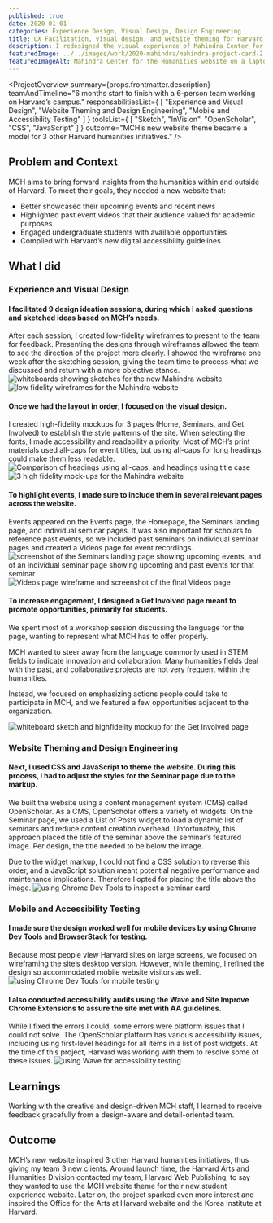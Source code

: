 ```yaml
---
published: true
date: 2020-01-01
categories: Experience Design, Visual Design, Design Engineering
title: UX Facilitation, visual design, and website theming for Harvard’s Mahindra Center for Humanities 
description: I redesigned the visual experience of Mahindra Center for the Humanities (MCH) website within the OpenScholar CMS and used CSS and JavaScript to apply new styles to the site.
featuredImage: ../../images/work/2020-mahindra/mahindra-project-card-2.png
featuredImageAlt: Mahindra Center for the Humanities website on a laptop and on a phone
---
```

<ProjectOverview 
    summary={props.frontmatter.description}
    teamAndTimeline="6 months start to finish with a 6-person team working on Harvard’s campus."
    responsabilitiesList={
        [
            "Experience and Visual Design",
            "Website Theming and Design Engineering",
            "Mobile and Accessibility Testing"
        ]
    }
    toolsList={
        [
            "Sketch",
            "InVision",
            "OpenScholar",
            "CSS",
            "JavaScript"
        ]
    }
    outcome="MCH’s new website theme became a model for 3 other Harvard humanities initiatives."
/>

## Problem and Context
MCH aims to bring forward insights from the humanities within and outside of Harvard. To meet their goals, they needed a new website that:
- Better showcased their upcoming events and recent news
- Highlighted past event videos that their audience valued for academic purposes
- Engaged undergraduate students with available opportunities
- Complied with Harvard’s new digital accessibility guidelines

## What I did
<h3 id="experience-and-visual-design">Experience and Visual Design</h3>

#### I facilitated 9 design ideation sessions, during which I asked questions and sketched ideas based on MCH’s needs. 
After each session, I created low-fidelity wireframes to present to the team for feedback. Presenting the designs through wireframes allowed the team to see the direction of the project more clearly. I showed the wireframe one week after the sketching session, giving the team time to process what we discussed and return with a more objective stance.
![whiteboards showing sketches for the new Mahindra website](../../images/work/2020-mahindra/sketching.png)
![low fidelity wireframes for the Mahindra website](../../images/work/2020-mahindra/wireframing.png)

#### Once we had the layout in order, I focused on the visual design. 
I created high-fidelity mockups for 3 pages (Home, Seminars, and Get Involved) to establish the style patterns of the site.
When selecting the fonts, I made accessibility and readability a priority. 
Most of MCH’s print materials used all-caps for event titles, but using all-caps for long headings could make them less readable.
![Comparison of headings  using all-caps, and headings using title case](../../images/work/2020-mahindra/fonts.png)
![3 high fidelity mock-ups for the Mahindra website](../../images/work/2020-mahindra/visual-design-3.png)

#### To highlight events, I made sure to include them in several relevant pages across the website.
Events appeared on the Events page, the Homepage, the Seminars landing page, and individual seminar pages. It was also important for scholars to reference past events, so we included past seminars on individual seminar pages and created a Videos page for event recordings.
![screenshot of the Seminars landing page showing upcoming events, and of an individual seminar page showing upcoming and past events for that seminar](../../images/work/2020-mahindra/seminar-events.png)
![Videos page wireframe and screenshot of the final Videos page](../../images/work/2020-mahindra/videos.png)

#### To increase engagement, I designed a Get Involved page meant to promote opportunities, primarily for students. 
We spent most of a workshop session discussing the language for the page, wanting to represent what MCH has to offer properly. 

MCH wanted to steer away from the language commonly used in STEM fields to indicate innovation and collaboration. Many humanities fields deal with the past, and collaborative projects are not very frequent within the humanities. 

Instead, we focused on emphasizing actions people could take to participate in MCH, and we featured a few opportunities adjacent to the organization.

![whiteboard sketch and highfidelity mockup for the Get Involved page](../../images/work/2020-mahindra/get-involved.png)


<h3 id="website-theming-and-design-engineering">Website Theming and Design Engineering</h3>

#### Next, I used CSS and JavaScript to theme the website. During this process, I had to adjust the styles for the Seminar page due to the markup.
We built the website using a content management system (CMS) called OpenScholar. As a CMS, OpenScholar offers a variety of widgets. On the Seminar page, we used a List of Posts widget to load a dynamic list of seminars and reduce content creation overhead. Unfortunately, this approach placed the title of the seminar above the seminar’s featured image. Per design, the title needed to be below the image. 

Due to the widget markup, I could not find a CSS solution to reverse this order, and a JavaScript solution meant potential negative performance and maintenance implications. Therefore I opted for placing the title above the image.
![using Chrome Dev Tools to inspect a seminar card](../../images/work/2020-mahindra/seminar-card.png)

<h3 id="mobile-and-accessibility-testing">Mobile and Accessibility Testing</h3>

#### I made sure the design worked well for mobile devices by using Chrome Dev Tools and BrowserStack for testing. 
Because most people view Harvard sites on large screens, we focused on wireframing the site’s desktop version. However, while theming, I refined the design so accommodated mobile website visitors as well.
![using Chrome Dev Tools for mobile testing](../../images/work/2020-mahindra/mobile.png)

#### I also conducted accessibility audits using the Wave and Site Improve Chrome Extensions to assure the site met with AA guidelines. 
While I fixed the errors I could, some errors were platform issues that I could not solve. The OpenScholar platform has various accessibility issues, including using first-level headings for all items in a list of post widgets. At the time of this project, Harvard was working with them to resolve some of these issues.
![using Wave for accessibility testing](../../images/work/2020-mahindra/accessibility.png)

## Learnings
Working with the creative and design-driven MCH staff, I learned to receive feedback gracefully from a design-aware and detail-oriented team.

## Outcome
MCH’s new website inspired 3 other Harvard humanities initiatives, thus giving my team 3 new clients.
Around launch time, the Harvard Arts and Humanities Division contacted my team, Harvard Web Publishing, to say they wanted to use the MCH website theme for their new student experience website. Later on, the project sparked even more interest and inspired the Office for the Arts at Harvard website and the Korea Institute at Harvard.


